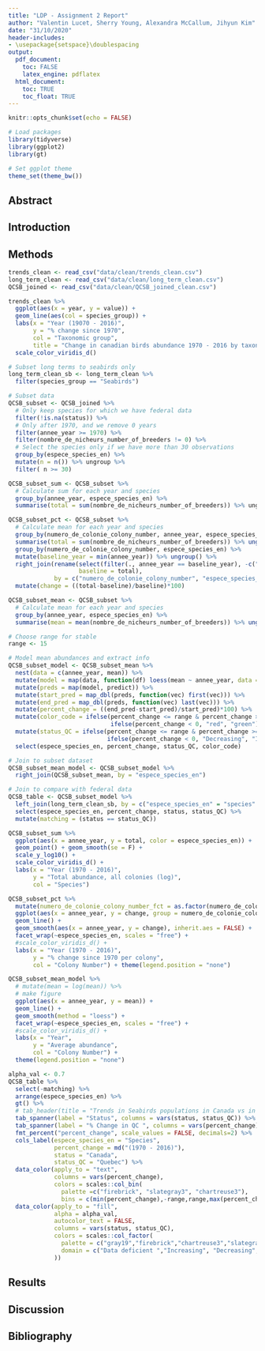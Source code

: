 ```yaml
---
title: "LDP - Assignment 2 Report"
author: "Valentin Lucet, Sherry Young, Alexandra McCallum, Jihyun Kim"
date: "31/10/2020"
header-includes:
- \usepackage{setspace}\doublespacing 
output: 
  pdf_document: 
    toc: FALSE
    latex_engine: pdflatex
  html_document:
    toc: TRUE
    toc_float: TRUE
---
```


```r
knitr::opts_chunk$set(echo = FALSE)

# Load packages
library(tidyverse)
library(ggplot2)
library(gt)

# Set ggplot theme
theme_set(theme_bw())
```

## Abstract

## Introduction

## Methods

```r
trends_clean <- read_csv("data/clean/trends_clean.csv")
long_term_clean <- read_csv("data/clean/long_term_clean.csv")
QCSB_joined <- read_csv("data/clean/QCSB_joined_clean.csv")
```

```r
trends_clean %>% 
  ggplot(aes(x = year, y = value)) +
  geom_line(aes(col = species_group)) +
  labs(x = "Year (19070 - 2016)", 
       y = "% change since 1970", 
       col = "Taxonomic group", 
       title = "Change in canadian birds abundance 1970 - 2016 by taxonomic group") +
  scale_color_viridis_d()
```
```r
# Subset long terms to seabirds only
long_term_clean_sb <- long_term_clean %>% 
  filter(species_group == "Seabirds")

# Subset data
QCSB_subset <- QCSB_joined %>% 
  # Only keep species for which we have federal data
  filter(!is.na(status)) %>% 
  # Only after 1970, and we remove 0 years
  filter(annee_year >= 1970) %>% 
  filter(nombre_de_nicheurs_number_of_breeders != 0) %>% 
  # Select the species only if we have more than 30 observations
  group_by(espece_species_en) %>% 
  mutate(n = n()) %>% ungroup %>% 
  filter( n >= 30)

QCSB_subset_sum <- QCSB_subset %>% 
  # Calculate sum for each year and species
  group_by(annee_year, espece_species_en) %>% 
  summarise(total = sum(nombre_de_nicheurs_number_of_breeders)) %>% ungroup

QCSB_subset_pct <- QCSB_subset %>% 
  # Calculate mean for each year and species
  group_by(numero_de_colonie_colony_number, annee_year, espece_species_en) %>% 
  summarise(total = sum(nombre_de_nicheurs_number_of_breeders)) %>% ungroup() %>% 
  group_by(numero_de_colonie_colony_number, espece_species_en) %>% 
  mutate(baseline_year = min(annee_year)) %>% ungroup() %>% 
  right_join(rename(select(filter(., annee_year == baseline_year), -c("annee_year")), 
                    baseline = total), 
             by = c("numero_de_colonie_colony_number", "espece_species_en")) %>% 
  mutate(change = ((total-baseline)/baseline)*100)

QCSB_subset_mean <- QCSB_subset %>% 
  # Calculate mean for each year and species
  group_by(annee_year, espece_species_en) %>% 
  summarise(mean = mean(nombre_de_nicheurs_number_of_breeders)) %>% ungroup()

# Choose range for stable
range <- 15

# Model mean abundances and extract info
QCSB_subset_model <- QCSB_subset_mean %>% 
  nest(data = c(annee_year, mean)) %>%  
  mutate(model = map(data, function(df) loess(mean ~ annee_year, data = df))) %>% 
  mutate(preds = map(model, predict)) %>% 
  mutate(start_pred = map_dbl(preds, function(vec) first(vec))) %>% 
  mutate(end_pred = map_dbl(preds, function(vec) last(vec))) %>% 
  mutate(percent_change = ((end_pred-start_pred)/start_pred)*100) %>% 
  mutate(color_code = ifelse(percent_change <= range & percent_change >= -range, "grey", 
                             ifelse(percent_change < 0, "red", "green"))) %>% 
  mutate(status_QC = ifelse(percent_change <= range & percent_change >= -range, "Stable", 
                            ifelse(percent_change < 0, "Decreasing", "Increasing"))) %>%
  select(espece_species_en, percent_change, status_QC, color_code) 

# Join to subset dataset
QCSB_subset_mean_model <- QCSB_subset_model %>% 
  right_join(QCSB_subset_mean, by = "espece_species_en") 

# Join to compare with federal data
QCSB_table <- QCSB_subset_model %>% 
  left_join(long_term_clean_sb, by = c("espece_species_en" = "species" )) %>% 
  select(espece_species_en, percent_change, status, status_QC) %>% 
  mutate(matching = (status == status_QC))
```

```r
QCSB_subset_sum %>% 
  ggplot(aes(x = annee_year, y = total, color = espece_species_en)) +
  geom_point() + geom_smooth(se = F) +
  scale_y_log10() +
  scale_color_viridis_d() +
  labs(x = "Year (1970 - 2016)", 
       y = "Total abundance, all colonies (log)", 
       col = "Species")
```
```r
QCSB_subset_pct %>% 
  mutate(numero_de_colonie_colony_number_fct = as.factor(numero_de_colonie_colony_number)) %>% 
  ggplot(aes(x = annee_year, y = change, group = numero_de_colonie_colony_number_fct)) +
  geom_line() +
  geom_smooth(aes(x = annee_year, y = change), inherit.aes = FALSE) +
  facet_wrap(~espece_species_en, scales = "free") +
  #scale_color_viridis_d() +
  labs(x = "Year (1970 - 2016)", 
       y = "% change since 1970 per colony", 
       col = "Colony Number") + theme(legend.position = "none") 
```
```r
QCSB_subset_mean_model %>% 
  # mutate(mean = log(mean)) %>% 
  # make figure
  ggplot(aes(x = annee_year, y = mean)) +
  geom_line() +
  geom_smooth(method = "loess") +
  facet_wrap(~espece_species_en, scales = "free") +
  #scale_color_viridis_d() +
  labs(x = "Year", 
       y = "Average abundance", 
       col = "Colony Number") + 
  theme(legend.position = "none")

```
```r
alpha_val <- 0.7
QCSB_table %>%
  select(-matching) %>%
  arrange(espece_species_en) %>%
  gt() %>%
  # tab_header(title = "Trends in Seabirds populations in Canada vs in Quebec") %>%
  tab_spanner(label = "Status", columns = vars(status, status_QC)) %>%
  tab_spanner(label = "% Change in QC ", columns = vars(percent_change)) %>%
  fmt_percent("percent_change", scale_values = FALSE, decimals=2) %>%
  cols_label(espece_species_en = "Species", 
             percent_change = md("(1970 - 2016)"), 
             status = "Canada", 
             status_QC = "Quebec") %>%
  data_color(apply_to = "text", 
             columns = vars(percent_change), 
             colors = scales::col_bin(
               palette =c("firebrick", "slategray3", "chartreuse3"),
               bins = c(min(percent_change),-range,range,max(percent_change)))) %>% 
  data_color(apply_to = "fill", 
             alpha = alpha_val,
             autocolor_text = FALSE,
             columns = vars(status, status_QC), 
             colors = scales::col_factor(
               palette = c("gray19","firebrick","chartreuse3","slategray3"),
               domain = c("Data deficient ","Increasing", "Decreasing", "Stable")
             ))
```

## Results

## Discussion

## Bibliography
